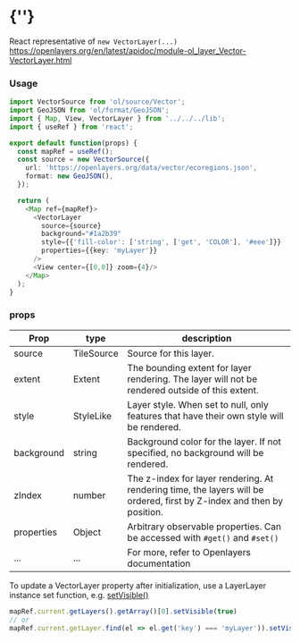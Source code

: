  
<Meta of={VectorLayerStories} />
 
# {'<VectorLayer />'}
 
React representative of `new VectorLayer(...)`
https://openlayers.org/en/latest/apidoc/module-ol_layer_Vector-VectorLayer.html
<Story of={VectorLayerStories.Primary} />

### Usage
```typescript
import VectorSource from 'ol/source/Vector';
import GeoJSON from 'ol/format/GeoJSON';
import { Map, View, VectorLayer } from '../../../lib';
import { useRef } from 'react';

export default function(props) {
  const mapRef = useRef();
  const source = new VectorSource({
    url: 'https://openlayers.org/data/vector/ecoregions.json',
    format: new GeoJSON(),
  });

  return (
    <Map ref={mapRef}>
      <VectorLayer 
        source={source}
        background="#1a2b39"
        style={{'fill-color': ['string', ['get', 'COLOR'], '#eee']}}
        properties={{key: 'myLayer'}}
      />
      <View center={[0,0]} zoom={4}/>
    </Map>
  );
}
```

### props

| Prop   | type        | description |
| ------ | ----------- | ------------|
| source | TileSource  | Source for this layer. | 
| extent | Extent      | The bounding extent for layer rendering. The layer will not be rendered outside of this extent. |
| style  | StyleLike   | Layer style. When set to null, only features that have their own style will be rendered. |
| background  | string | Background color for the layer. If not specified, no background will be rendered. |
| zIndex | number      | The z-index for layer rendering. At rendering time, the layers will be ordered, first by Z-index and then by position. |
| properties | Object  | Arbitrary observable properties. Can be accessed with `#get()` and `#set()` |
| ...    | ...         | For more, refer to Openlayers documentation |

To update a VectorLayer property after initialization, use a LayerLayer instance set function,
e.g. [setVisible()](https://openlayers.org/en/latest/apidoc/module-ol_layer_Vector-VectorLayer.html#setVisible)
```javascript
mapRef.current.getLayers().getArray()[0].setVisible(true)
// or
mapRef.current.getLayer.find(el => el.get('key') === 'myLayer')).setVisible(true);
```
